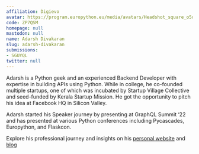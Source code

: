 ```yaml
---
affiliation: Digievo
avatar: https://program.europython.eu/media/avatars/Headshot_square_o5qKTuK.JPG
code: ZP7QSM
homepage: null
mastodon: null
name: Adarsh Divakaran
slug: adarsh-divakaran
submissions:
- SGUYQL
twitter: null
---
```


Adarsh is a Python geek and an experienced Backend Developer with expertise in building APIs using Python. While in college, he co-founded multiple startups, one of which was incubated by Startup Village Collective and seed-funded by Kerala Startup Mission. He got the opportunity to pitch his idea at Facebook HQ in Silicon Valley.

Adarsh started his Speaker journey by presenting at GraphQL Summit ‘22 and has presented at various Python conferences including Pycascades, Europython, and Flaskcon.

Explore his professional journey and insights on his [personal website](https://adarshd.dev) and [blog](https://blog.adarshd.dev)
